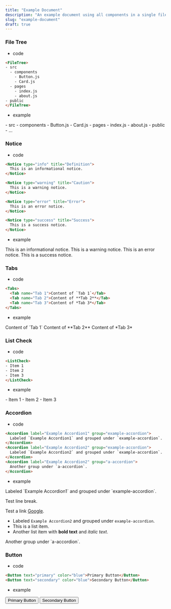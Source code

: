 ```yaml
---
title: "Example Document"
description: "An example document using all components in a single file."
slug: "example-document"
draft: true
---
```


### File Tree

- code

```html
<FileTree>
- src
  - components
    - Button.js
    - Card.js
  - pages
    - index.js
    - about.js
- public
</FileTree>
```

- example

<FileTree>
  - src
    - components
      - Button.js
      - Card.js
    - pages
      - index.js
      - about.js
  - public
    - ...
</FileTree>


### Notice

- code

```html
<Notice type="info" title="Definition">
  This is an informational notice.
</Notice>

<Notice type="warning" title="Caution">
  This is a warning notice.
</Notice>

<Notice type="error" title="Error">
  This is an error notice.
</Notice>

<Notice type="success" title="Success">
  This is a success notice.
</Notice>
```

- example

<Notice type="info" title="Definition">
  This is an informational notice.
</Notice>

<Notice type="warning" title="Caution">
  This is a warning notice.
</Notice>

<Notice type="error" title="Error">
  This is an error notice.
</Notice>

<Notice type="success" title="Success">
  This is a success notice.
</Notice>


### Tabs

- code

```html
<Tabs>
  <Tab name="Tab 1">Content of `Tab 1`</Tab>
  <Tab name="Tab 2">Content of **Tab 2**</Tab>
  <Tab name="Tab 3">Content of *Tab 3*</Tab>
</Tabs>
```

- example

<Tabs>
  <Tab name="Tab 1">Content of `Tab 1`</Tab>
  <Tab name="Tab 2">Content of **Tab 2**</Tab>
  <Tab name="Tab 3">Content of *Tab 3*</Tab>
</Tabs>


### List Check

- code

```html
<ListCheck>
- Item 1
- Item 2
- Item 3
</ListCheck>
```

- example

<ListCheck>
- Item 1
- Item 2
- Item 3
</ListCheck>


### Accordion

- code

```html
<Accordion label="Example Accordion1" group="example-accordion">
  Labeled `Example Accordion1` and grouped under `example-accordion`.
</Accordion>
<Accordion label="Example Accordion2" group="example-accordion">
  Labeled `Example Accordion2` and grouped under `example-accordion`.
</Accordion>
<Accordion label="Example Accordion2" group="a-accordion">
  Another group under `a-accordion`.
</Accordion>
```

- example

<Accordion label="Example Accordion1" group="example-accordion">
  Labeled `Example Accordion1` and grouped under `example-accordion`.

  Test line break.

  Test a link [Google](https://www.google.com).
</Accordion>
<Accordion label="Example Accordion2" group="example-accordion">
  - Labeled `Example Accordion2` and grouped under `example-accordion`.
  - This is a list item.
  - Another list item with **bold text** and *italic text*.
</Accordion>
<Accordion label="Example Accordion2" group="a-accordion">
  Another group under `a-accordion`.
</Accordion>


### Button

- code

```html
<Button text="primary" color="blue">Primary Button</Button>
<Button text="secondary" color="blue">Secondary Button</Button>
```

- example

<Button text="primary" color="blue">Primary Button</Button>
<Button text="secondary" color="blue">Secondary Button</Button>